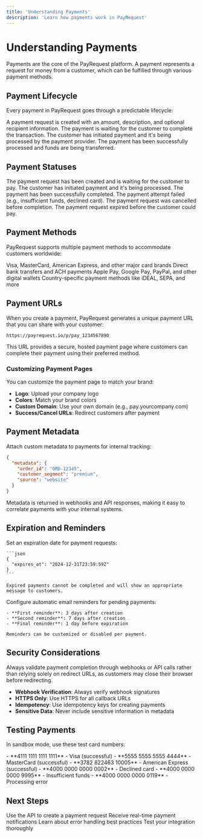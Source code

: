 ```yaml
---
title: 'Understanding Payments'
description: 'Learn how payments work in PayRequest'
---
```


# Understanding Payments

Payments are the core of the PayRequest platform. A payment represents a request for money from a customer, which can be fulfilled through various payment methods.

## Payment Lifecycle

Every payment in PayRequest goes through a predictable lifecycle:

<Steps>
  <Step title="Created">
    A payment request is created with an amount, description, and optional recipient information.
  </Step>
  <Step title="Pending">
    The payment is waiting for the customer to complete the transaction.
  </Step>
  <Step title="Processing">
    The customer has initiated payment and it's being processed by the payment provider.
  </Step>
  <Step title="Completed">
    The payment has been successfully processed and funds are being transferred.
  </Step>
</Steps>

## Payment Statuses

<AccordionGroup>
  <Accordion title="pending" icon="clock">
    The payment request has been created and is waiting for the customer to pay.
  </Accordion>
  <Accordion title="processing" icon="gear">
    The customer has initiated payment and it's being processed.
  </Accordion>
  <Accordion title="completed" icon="check">
    The payment has been successfully completed.
  </Accordion>
  <Accordion title="failed" icon="x">
    The payment attempt failed (e.g., insufficient funds, declined card).
  </Accordion>
  <Accordion title="cancelled" icon="ban">
    The payment request was cancelled before completion.
  </Accordion>
  <Accordion title="expired" icon="calendar-x">
    The payment request expired before the customer could pay.
  </Accordion>
</AccordionGroup>

## Payment Methods

PayRequest supports multiple payment methods to accommodate customers worldwide:

<CardGroup cols={2}>
  <Card title="Credit & Debit Cards" icon="credit-card">
    Visa, MasterCard, American Express, and other major card brands
  </Card>
  <Card title="Bank Transfers" icon="building-columns">
    Direct bank transfers and ACH payments
  </Card>
  <Card title="Digital Wallets" icon="wallet">
    Apple Pay, Google Pay, PayPal, and other digital wallets
  </Card>
  <Card title="Local Methods" icon="globe">
    Country-specific payment methods like iDEAL, SEPA, and more
  </Card>
</CardGroup>

## Payment URLs

When you create a payment, PayRequest generates a unique payment URL that you can share with your customer:

```
https://payrequest.io/p/pay_1234567890
```

This URL provides a secure, hosted payment page where customers can complete their payment using their preferred method.

### Customizing Payment Pages

You can customize the payment page to match your brand:

- **Logo**: Upload your company logo
- **Colors**: Match your brand colors
- **Custom Domain**: Use your own domain (e.g., pay.yourcompany.com)
- **Success/Cancel URLs**: Redirect customers after payment

## Payment Metadata

Attach custom metadata to payments for internal tracking:

```json
{
  "metadata": {
    "order_id": "ORD-12345",
    "customer_segment": "premium",
    "source": "website"
  }
}
```

Metadata is returned in webhooks and API responses, making it easy to correlate payments with your internal systems.

## Expiration and Reminders

<Tabs>
  <Tab title="Payment Expiration">
    Set an expiration date for payment requests:

    ```json
    {
      "expires_at": "2024-12-31T23:59:59Z"
    }
    ```

    Expired payments cannot be completed and will show an appropriate message to customers.
  </Tab>

  <Tab title="Automatic Reminders">
    Configure automatic email reminders for pending payments:

    - **First reminder**: 3 days after creation
    - **Second reminder**: 7 days after creation
    - **Final reminder**: 1 day before expiration

    Reminders can be customized or disabled per payment.
  </Tab>
</Tabs>

## Security Considerations

<Warning>
  Always validate payment completion through webhooks or API calls rather than relying solely on redirect URLs, as customers may close their browser before redirecting.
</Warning>

- **Webhook Verification**: Always verify webhook signatures
- **HTTPS Only**: Use HTTPS for all callback URLs
- **Idempotency**: Use idempotency keys for creating payments
- **Sensitive Data**: Never include sensitive information in metadata

## Testing Payments

In sandbox mode, use these test card numbers:

<AccordionGroup>
  <Accordion title="Successful Payments">
    - **4111 1111 1111 1111** - Visa (successful)
    - **5555 5555 5555 4444** - MasterCard (successful)
    - **3782 822463 10005** - American Express (successful)
  </Accordion>
  <Accordion title="Failed Payments">
    - **4000 0000 0000 0002** - Declined card
    - **4000 0000 0000 9995** - Insufficient funds
    - **4000 0000 0000 0119** - Processing error
  </Accordion>
</AccordionGroup>

## Next Steps

<CardGroup cols={2}>
  <Card
    title="Create Your First Payment"
    icon="plus"
    href="/api-reference/endpoint/create"
  >
    Use the API to create a payment request
  </Card>
  <Card
    title="Set Up Webhooks"
    icon="webhook"
    href="/essentials/webhooks"
  >
    Receive real-time payment notifications
  </Card>
  <Card
    title="Handle Errors"
    icon="triangle-exclamation"
    href="/essentials/errors"
  >
    Learn about error handling best practices
  </Card>
  <Card
    title="Testing Guide"
    icon="flask"
    href="/essentials/testing"
  >
    Test your integration thoroughly
  </Card>
</CardGroup>